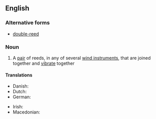 ==English==

===Alternative forms===
* [[double-reed]]

===Noun===
{{wikipedia}}
{{en-noun|head=[[double]] [[reed]]}}

# {{label|en|music}} A [[pair]] of reeds, in any of several [[wind instrument]]s, that are joined together and [[vibrate]] together

====Translations====
{{trans-top|a pair of reeds in wind instruments}}
* Danish: {{t|da|dobbelt rørblad}}
* Dutch: {{t|nl|Dubbelriet}}
* German: {{t|de|Doppelrohrblatt}}
{{trans-mid}}
* Irish: {{t|ga|feag dhúbailte|f}}
* Macedonian: {{t|mk|двојанка|f|tr=dvójanka}}
{{trans-bottom}}